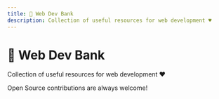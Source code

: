 ```yaml
---
title: 🏦 Web Dev Bank
description: Collection of useful resources for web development ♥️
---
```



# 🏦 Web Dev Bank
Collection of useful resources for web development ♥️

<Callout type="warning" emoji="💐">
  Open Source contributions are always welcome!
</Callout>

 <BankTable
      resources={web}
      title="Web Development Resources"
  />
